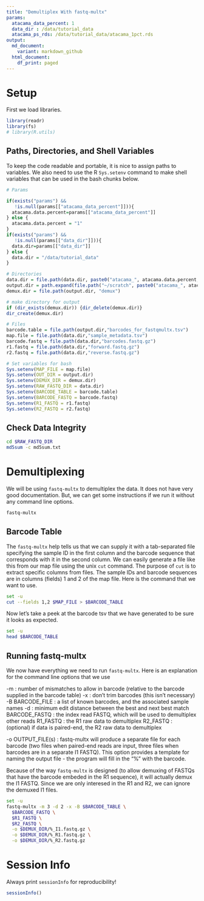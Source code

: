```yaml
---
title: "Demultiplex With fastq-multx"
params:
  atacama_data_percent: 1
  data_dir : /data/tutorial_data
  atacama_ps_rds: /data/tutorial_data/atacama_1pct.rds
output:
  md_document:
    variant: markdown_github
  html_document:
    df_print: paged
---
```



# Setup

First we load libraries.
```r
library(readr)
library(fs)
# library(R.utils)
```

## Paths, Directories, and Shell Variables
To keep the code readable and portable, it is nice to assign paths to variables.  We also need to use the R `Sys.setenv` command to make shell variables that can be used in the bash chunks below.



```r
# Params

if(exists("params") && 
   !is.null(params[["atacama_data_percent"]])){
  atacama.data.percent=params[["atacama_data_percent"]]
} else {
  atacama.data.percent = "1"
}
if(exists("params") && 
   !is.null(params[["data_dir"]])){
  data.dir=params[["data_dir"]]
} else {
  data.dir = "/data/tutorial_data"
}

# Directories
data.dir = file.path(data.dir, paste0("atacama_", atacama.data.percent, "pct"))
output.dir = path.expand(file.path("~/scratch", paste0("atacama_", atacama.data.percent, "pct")))
demux.dir = file.path(output.dir, "demux")

# make directory for output
if (dir_exists(demux.dir)) {dir_delete(demux.dir)}
dir_create(demux.dir)

# Files
barcode.table = file.path(output.dir,"barcodes_for_fastqmultx.tsv")
map.file = file.path(data.dir,"sample_metadata.tsv")
barcode.fastq = file.path(data.dir,"barcodes.fastq.gz")
r1.fastq = file.path(data.dir,"forward.fastq.gz")
r2.fastq = file.path(data.dir,"reverse.fastq.gz")

# Set variables for bash
Sys.setenv(MAP_FILE = map.file)
Sys.setenv(OUT_DIR = output.dir)
Sys.setenv(DEMUX_DIR = demux.dir)
Sys.setenv(RAW_FASTQ_DIR = data.dir)
Sys.setenv(BARCODE_TABLE = barcode.table)
Sys.setenv(BARCODE_FASTQ = barcode.fastq)
Sys.setenv(R1_FASTQ = r1.fastq)
Sys.setenv(R2_FASTQ = r2.fastq)
```

## Check Data Integrity
```bash
cd $RAW_FASTQ_DIR
md5sum -c md5sum.txt
```


# Demultiplexing
We will be using `fastq-multx` to demultiplex the data.  It does not have very good documentation.  But, we can get some instructions if we run it without any command line options.
```bash
fastq-multx
```

## Barcode Table
The `fastq-multx` help tells us that we can supply it with a tab-separated file specifying the sample ID in the first column and the barcode sequence that corresponds with it in the second column.  We can easily generate a file like this from our map file using the unix `cut` command.  The purpose of `cut` is to extract specific columns from files.  The sample IDs and barcode sequences are in columns (fields) 1 and 2 of the map file.  Here is the command that we want to use.
```bash
set -u
cut --fields 1,2 $MAP_FILE > $BARCODE_TABLE
```

Now let's take a peek at the barcode tsv that we have generated to be sure it looks as expected.
```bash
set -u
head $BARCODE_TABLE
```

## Running fastq-multx
We now have everything we need to run `fastq-multx`.  Here is an explanation for the command line options that we use

-m : number of mismatches to allow in barcode (relative to the barcode supplied in the barcode table)
-x : don’t trim barcodes (this isn't necessary)
-B BARCODE_FILE : a list of known barcodes, and the associated sample names
-d : minimum edit distance between the best and next best match
BARCODE_FASTQ : the index read FASTQ, which will be used to demultiplex other reads
R1_FASTQ : the R1 raw data to demultiplex
R2_FASTQ : (optional) if data is paired-end, the R2 raw data to demultiplex

-o OUTPUT_FILE(s) : fastq-multx will produce a separate file for each barcode (two files when paired-end reads are input, three files when barcodes are in a separate I1 FASTQ). This option provides a template for naming the output file - the program will fill in the “%” with the barcode.

Because of the way `fastq-multx` is designed (to allow demuxing of FASTQs that have the barcode embeded in the R1 sequence), it will actually demux the I1 FASTQ.  Since we are only interesed in the R1 and R2, we can ignore the demuxed I1 files.
```bash
set -u
fastq-multx -m 3 -d 2 -x -B $BARCODE_TABLE \
  $BARCODE_FASTQ \
  $R1_FASTQ \
  $R2_FASTQ \
  -o $DEMUX_DIR/%_I1.fastq.gz \
  -o $DEMUX_DIR/%_R1.fastq.gz \
  -o $DEMUX_DIR/%_R2.fastq.gz
```

# Session Info
Always print `sessionInfo` for reproducibility!
```r
sessionInfo()
```

